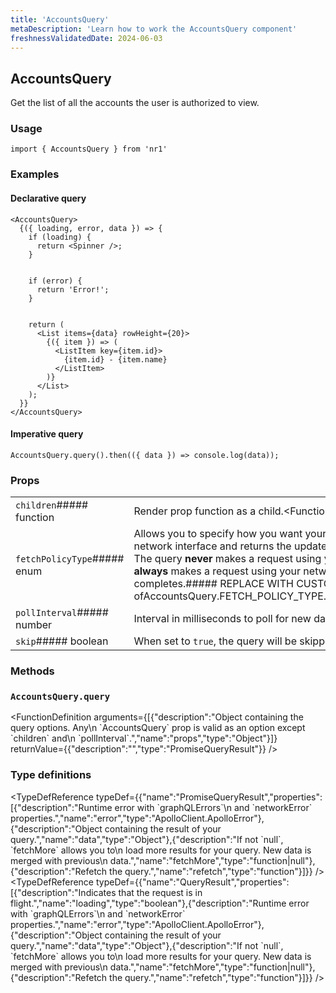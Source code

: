 ```yaml
---
title: 'AccountsQuery'
metaDescription: 'Learn how to work the AccountsQuery component'
freshnessValidatedDate: 2024-06-03
---
```

## AccountsQuery

Get the list of all the accounts the user is authorized to view.

### Usage

```
import { AccountsQuery } from 'nr1'
```



### Examples

#### Declarative query

```
<AccountsQuery>
  {({ loading, error, data }) => {
    if (loading) {
      return <Spinner />;
    }


    if (error) {
      return 'Error!';
    }


    return (
      <List items={data} rowHeight={20}>
        {({ item }) => (
          <ListItem key={item.id}>
            {item.id} - {item.name}
          </ListItem>
        )}
      </List>
    );
  }}
</AccountsQuery>
```



#### Imperative query

```
AccountsQuery.query().then(({ data }) => console.log(data));
```



### Props

|                             |                                                                                                                                                                                                                                                                                                                                                                                                                                                                                                                                                                                                                                                                                                                                                                                                                                                                                                                                                                                                                                                                                                                                                                                                                                                                                                                                                                                                                                                                                 |
| --------------------------- | ------------------------------------------------------------------------------------------------------------------------------------------------------------------------------------------------------------------------------------------------------------------------------------------------------------------------------------------------------------------------------------------------------------------------------------------------------------------------------------------------------------------------------------------------------------------------------------------------------------------------------------------------------------------------------------------------------------------------------------------------------------------------------------------------------------------------------------------------------------------------------------------------------------------------------------------------------------------------------------------------------------------------------------------------------------------------------------------------------------------------------------------------------------------------------------------------------------------------------------------------------------------------------------------------------------------------------------------------------------------------------------------------------------------------------------------------------------------------------- |
| `children`##### function    | Render prop function as a child.&lt;FunctionDefinition returnValue=&#x7B;\[&#x7B;"type":"React.ReactNode","description":""}]} arguments=&#x7B;\[&#x7B;"name":"queryResult","type":"QueryResult","description":"Results of the query."}]} />                                                                                                                                                                                                                                                                                                                                                                                                                                                                                                                                                                                                                                                                                                                                                                                                                                                                                                                                                                                                                                                                                                                                                                                                                                     |
| `fetchPolicyType`##### enum | Allows you to specify how you want your query to interact with the cached data.* `CACHE_AND_NETWORK`: The query returns your initial data from the cache if available. However, regardless of whether or not the full data is in your cache, the query always makes a request using your network interface and returns the updated data. This option is not available when using the static `query()` method of the component. * `CACHE_FIRST`: The query makes a request using your network interface **only** if the data for your query is not already in the cache. * `CACHE_ONLY`: The query **never** makes a request using your network interface. Instead it returns the data available in the cache. If the data for your query does not exist in the cache, then an error is thrown. * `NETWORK_ONLY`: The query **never** returns your initial data from the cache. Instead it **always** makes a request using your network interface. * `NO_CACHE`: The query **never** returns your initial data from the cache. Instead it **always** makes a request using your network interface. Unlike the `NETWORK_ONLY` policy, it does not write any data to the cache after the query completes.##### REPLACE WITH CUSTOM COMPONENT&lt;One ofAccountsQuery.FETCH_POLICY_TYPE.CACHE_AND_NETWORKAccountsQuery.FETCH_POLICY_TYPE.CACHE_FIRSTAccountsQuery.FETCH_POLICY_TYPE.CACHE_ONLYAccountsQuery.FETCH_POLICY_TYPE.NETWORK_ONLYAccountsQuery.FETCH_POLICY_TYPE.NO_CACHE> |
| `pollInterval`##### number  | Interval in milliseconds to poll for new data. Set to zero to avoid any kind of regular polling.                                                                                                                                                                                                                                                                                                                                                                                                                                                                                                                                                                                                                                                                                                                                                                                                                                                                                                                                                                                                                                                                                                                                                                                                                                                                                                                                                                                |
| `skip`##### boolean         | When set to `true`, the query will be skipped entirely from rendering.                                                                                                                                                                                                                                                                                                                                                                                                                                                                                                                                                                                                                                                                                                                                                                                                                                                                                                                                                                                                                                                                                                                                                                                                                                                                                                                                                                                                          |

### Methods

### `AccountsQuery.query`

&lt;FunctionDefinition arguments=&#x7B;\[&#x7B;"description":"Object containing the query options. Any\\n \`AccountsQuery\` prop is valid as an option except \`children\` and\\n \`pollInterval\`.","name":"props","type":"Object"}]} returnValue=&#x7B;&#x7B;"description":"","type":"PromiseQueryResult"}} />

### Type definitions

&lt;TypeDefReference typeDef=&#x7B;&#x7B;"name":"PromiseQueryResult","properties":\[&#x7B;"description":"Runtime error with \`graphQLErrors\`\\n and \`networkError\` properties.","name":"error","type":"ApolloClient.ApolloError"},&#x7B;"description":"Object containing the result of your query.","name":"data","type":"Object"},&#x7B;"description":"If not \`null\`, \`fetchMore\` allows you to\\n load more results for your query. New data is merged with previous\\n data.","name":"fetchMore","type":"function|null"},&#x7B;"description":"Refetch the query.","name":"refetch","type":"function"}]}} />&lt;TypeDefReference typeDef=&#x7B;&#x7B;"name":"QueryResult","properties":\[&#x7B;"description":"Indicates that the request is in flight.","name":"loading","type":"boolean"},&#x7B;"description":"Runtime error with \`graphQLErrors\`\\n and \`networkError\` properties.","name":"error","type":"ApolloClient.ApolloError"},&#x7B;"description":"Object containing the result of your query.","name":"data","type":"Object"},&#x7B;"description":"If not \`null\`, \`fetchMore\` allows you to\\n load more results for your query. New data is merged with previous\\n data.","name":"fetchMore","type":"function|null"},&#x7B;"description":"Refetch the query.","name":"refetch","type":"function"}]}} />